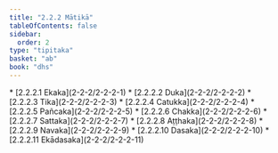 ```yaml
---
title: "2.2.2 Mātikā"
tableOfContents: false
sidebar:
  order: 2
type: "tipitaka"
basket: "ab"
book: "dhs"
---
```



<DynamicBreadcrumb />



<TableOfContents book="dhs" section="2.2.2">
* [2.2.2.1 Ekaka](2-2-2/2-2-2-1)
* [2.2.2.2 Duka](2-2-2/2-2-2-2)
* [2.2.2.3 Tika](2-2-2/2-2-2-3)
* [2.2.2.4 Catukka](2-2-2/2-2-2-4)
* [2.2.2.5 Pañcaka](2-2-2/2-2-2-5)
* [2.2.2.6 Chakka](2-2-2/2-2-2-6)
* [2.2.2.7 Sattaka](2-2-2/2-2-2-7)
* [2.2.2.8 Aṭṭhaka](2-2-2/2-2-2-8)
* [2.2.2.9 Navaka](2-2-2/2-2-2-9)
* [2.2.2.10 Dasaka](2-2-2/2-2-2-10)
* [2.2.2.11 Ekādasaka](2-2-2/2-2-2-11)
</TableOfContents>